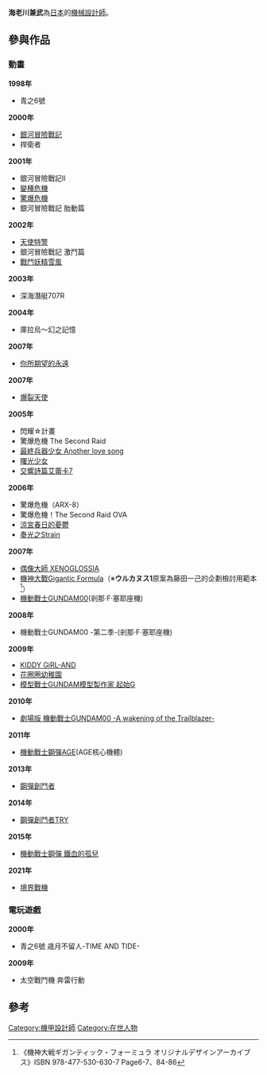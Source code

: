 {{noteTA|G1=Anime}}
{{japanese|japanese=海老川 兼武|kana=えびかわ かねたけ|romaji=Ebikawa Kanetake}}
'''海老川兼武'''為[[日本|日本]]的[[機械設計師|機械設計師]]。

== 參與作品 ==
=== 動畫 ===
'''1998年'''
*青之6號

'''2000年'''
*[[銀河冒險戰記|銀河冒險戰記]]
*捍衛者

'''2001年'''
*銀河冒險戰記Ⅱ
*[[變種危機|變種危機]]
*[[驚爆危機|驚爆危機]] 
*銀河冒險戰記 胎動篇

'''2002年'''
*[[天使特警|天使特警]]
*銀河冒險戰記 激鬥篇
*[[戰鬥妖精雪風|戰鬥妖精雪風]]

'''2003年'''
*深海潛艇707R

'''2004年'''
*庫拉烏～幻之記憶

'''2007年'''
*[[你所期望的永遠|你所期望的永遠]]

'''2007年'''
*[[爆裂天使|爆裂天使]]

'''2005年'''
*閃耀☆計畫
*驚爆危機 The Second Raid
*[[最終兵器少女|最終兵器少女 Another love song]]
*[[曙光少女|曙光少女]]
*[[交響詩篇艾蕾卡7|交響詩篇艾蕾卡7]]

'''2006年'''
*驚爆危機（ARX-8）
*驚爆危機！The Second Raid OVA
*[[涼宮春日的憂鬱|涼宮春日的憂鬱]]
*[[奏光之Strain|奏光之Strain]]

'''2007年'''
*[[偶像大師_XENOGLOSSIA|偶像大師 XENOGLOSSIA]]
*[[機神大戰|機神大戰Gigantic Formula]]（※'''ウルカヌス1'''原案為藤田一己的企劃檢討用範本<ref name="GFODA">《機神大戦ギガンティック・フォーミュラ オリジナルデザインアーカイブス》ISBN 978-477-530-630-7 Page6-7、84-86</ref>）
*[[機動戰士GUNDAM00|機動戰士GUNDAM00]](剎那·F·塞耶座機)

'''2008年'''
*機動戰士GUNDAM00 -第二季-(剎那·F·塞耶座機)

'''2009年'''
*[[KIDDY_GiRL-AND|KIDDY GiRL-AND]]
*[[花圈圈幼稚園|花圈圈幼稚園]]
*[[模型戰士GUNDAM模型製作家_起始G|模型戰士GUNDAM模型製作家 起始G]]

'''2010年'''
*[[劇場版_機動戰士GUNDAM00_-A_wakening_of_the_Trailblazer-|劇場版 機動戰士GUNDAM00 -A wakening of the Trailblazer-]]

'''2011年'''
*[[機動戰士鋼彈AGE|機動戰士鋼彈AGE]](AGE核心機體)

'''2013年'''
*[[鋼彈創鬥者|鋼彈創鬥者]]

'''2014年'''
*[[鋼彈創鬥者TRY|鋼彈創鬥者TRY]]

'''2015年'''
*[[機動戰士鋼彈_鐵血的孤兒|機動戰士鋼彈 鐵血的孤兒]]
'''2021年'''
*[[境界戰機|境界戰機]]

=== 電玩遊戲 ===
'''2000年'''
*青之6號 歳月不留人-TIME AND TIDE-

'''2009年'''
*太空戰鬥機 奔雷行動

== 參考 ==
{{Reflist}}

{{DEFAULTSORT:Ebikawa Kanetake}}
[[Category:機甲設計師|Category:機甲設計師]]
[[Category:在世人物|Category:在世人物]]